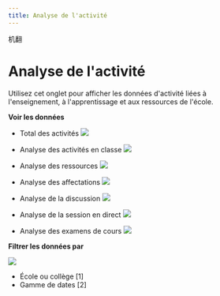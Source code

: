 ```yaml
--- 
title: Analyse de l'activité
--- 
```


机翻
# Analyse de l'activité

Utilisez cet onglet pour afficher les données d'activité liées à l'enseignement, à l'apprentissage et aux ressources de l'école. 
 
 
**Voir les données** 
 
- Total des activités
![](/img/ulearning/admin/data07.png)


- Analyse des activités en classe 
 ![](/Img/ulearning/admin/data08.png) 

 - Analyse des ressources 
 ![](/Img/ulearning/admin/data09.png) 

 - Analyse des affectations 
 ![](/Img/ulearning/admin/data10.png) 

 - Analyse de la discussion 
 ![](/Img/ulearning/admin/data11.png) 

 - Analyse de la session en direct 
 ![](/Img/ulearning/admin/data12.png) 

 - Analyse des examens de cours 
 ![](/Img/ulearning/admin/data13.png) 

 **Filtrer les données par** 

 ![](/Img/ulearning/admin/data14.png) 
 - École ou collège [1] 
 - Gamme de dates [2]

